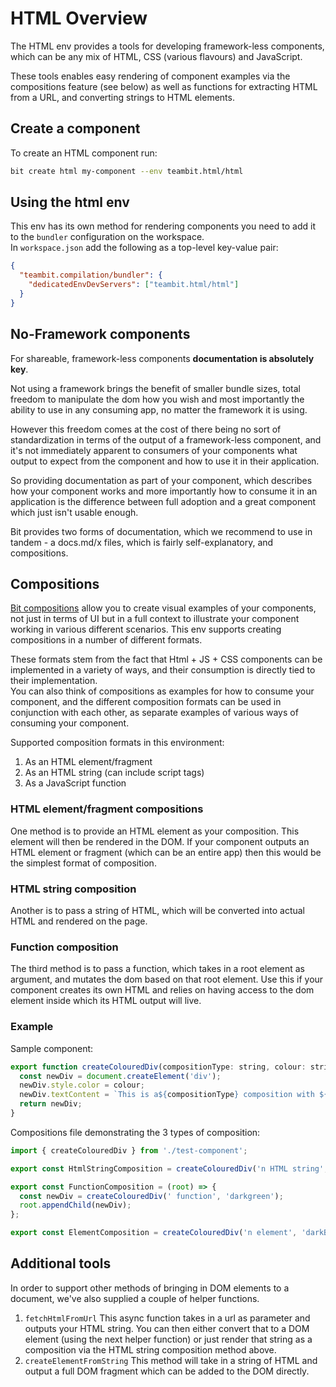 # HTML Overview

The HTML env provides a tools for developing framework-less components, which can be any mix of HTML, CSS (various flavours) and JavaScript.

These tools enables easy rendering of component examples via the compositions feature (see below) as well as functions for extracting HTML from a URL, and converting strings to HTML elements.

## Create a component

To create an HTML component run:

```bash
bit create html my-component --env teambit.html/html
```

## Using the html env

This env has its own method for rendering components you need to add it to the `bundler` configuration on the workspace.  
In `workspace.json` add the following as a top-level key-value pair:

```json
{
  "teambit.compilation/bundler": {
    "dedicatedEnvDevServers": ["teambit.html/html"]
  }
}
```

## No-Framework components

For shareable, framework-less components **documentation is absolutely key**.

Not using a framework brings the benefit of smaller bundle sizes, total freedom to manipulate the dom how you wish and most importantly the ability to use
in any consuming app, no matter the framework it is using.

However this freedom comes at the cost of there being no sort of standardization in terms of the output of a framework-less component, and it's not immediately apparent
to consumers of your components what output to expect from the component and how to use it in their application.

So providing documentation as part of your component, which describes how your component works and more importantly how to consume it in an application
is the difference between full adoption and a great component which just isn't usable enough.

Bit provides two forms of documentation, which we recommend to use in tandem - a docs.md/x files, which is fairly self-explanatory, and compositions.

## Compositions

[Bit compositions](https://harmony-docs.bit.dev/aspects/compositions/) allow you to create visual examples of your components, not just in terms of UI but
in a full context to illustrate your component working in various different scenarios. This env supports creating compositions in a number of different formats.

These formats stem from the fact that Html + JS + CSS components can be implemented in a variety of ways, and their consumption is directly tied to their implementation.  
You can also think of compositions as examples for how to consume your component, and the different composition formats can be used in conjunction
with each other, as separate examples of various ways of consuming your component.

Supported composition formats in this environment:

1. As an HTML element/fragment
1. As an HTML string (can include script tags)
1. As a JavaScript function

### HTML element/fragment compositions

One method is to provide an HTML element as your composition. This element will then be rendered in the DOM. If your component outputs an HTML element or fragment (which can be an entire app)
then this would be the simplest format of composition.

### HTML string composition

Another is to pass a string of HTML, which will be converted into actual HTML and rendered on the page.

### Function composition

The third method is to pass a function, which takes in a root element as argument, and mutates the dom based on that root element. Use this if your
component creates its own HTML and relies on having access to the dom element inside which its HTML output will live.

### Example

Sample component:

```js
export function createColouredDiv(compositionType: string, colour: string) {
  const newDiv = document.createElement('div');
  newDiv.style.color = colour;
  newDiv.textContent = `This is a${compositionType} composition with ${colour} text`;
  return newDiv;
}
```

Compositions file demonstrating the 3 types of composition:

```js
import { createColouredDiv } from './test-component';

export const HtmlStringComposition = createColouredDiv('n HTML string', 'orange').outerHTML;

export const FunctionComposition = (root) => {
  const newDiv = createColouredDiv(' function', 'darkgreen');
  root.appendChild(newDiv);
};

export const ElementComposition = createColouredDiv('n element', 'darkBlue');
```

## Additional tools

In order to support other methods of bringing in DOM elements to a document, we've also supplied a couple of helper functions.

1. `fetchHtmlFromUrl`
   This async function takes in a url as parameter and outputs your HTML string. You can then either convert that to a DOM element (using the next helper function)
   or just render that string as a composition via the HTML string composition method above.
1. `createElementFromString`
   This method will take in a string of HTML and output a full DOM fragment which can be added to the DOM directly.
